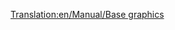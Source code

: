[[Translation:en/Manual/Base graphics]]

{{en/Bilingual box| Es
| Páginas sobre gráficos base.
| ''Pages about Base Graphics.''}}